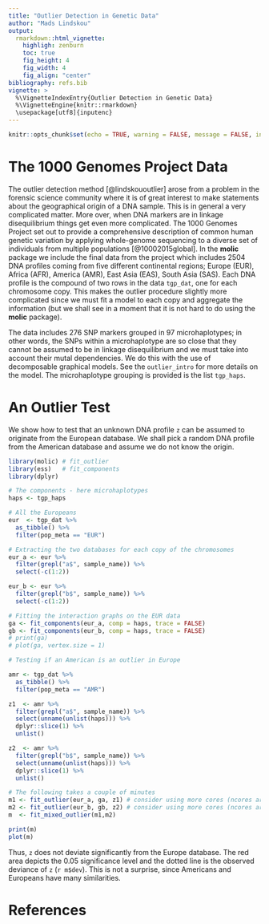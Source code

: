 ```yaml
---
title: "Outlier Detection in Genetic Data"
author: "Mads Lindskou"
output: 
  rmarkdown::html_vignette:
    highligh: zenburn
    toc: true
    fig_height: 4
    fig_width: 4
    fig_align: "center"
bibliography: refs.bib
vignette: >
  %\VignetteIndexEntry{Outlier Detection in Genetic Data}
  %\VignetteEngine{knitr::rmarkdown}
  \usepackage[utf8]{inputenc}
---
```


```r
knitr::opts_chunk$set(echo = TRUE, warning = FALSE, message = FALSE, include = TRUE)
```


# The 1000 Genomes Project Data

The outlier detection method [@lindskououtlier] arose from a problem in the forensic science community where it is of great interest to make statements about the geographical origin of a DNA sample. This is in general a very complicated matter. More over, when DNA markers are in linkage disequilibrium things get even more complicated. The 1000 Genomes Project set out to provide a comprehensive description of common human genetic variation by applying whole-genome sequencing to a diverse set of individuals from multiple populations [@10002015global]. In the **molic** package we include the final data from the project which includes $2504$ DNA profiles coming from five different continental regions; Europe (EUR), Africa (AFR), America (AMR), East Asia (EAS), South Asia (SAS). Each DNA profile is the compound of two rows in the data `tgp_dat`, one for each chromosome copy. This makes the outlier procedure slightly more complicated since we must fit a model to each copy and aggregate the information (but we shall see in a moment that it is not hard to do using the **molic** package).

The data includes $276$ SNP markers grouped in $97$ microhaplotypes; in other words, the SNPs within a microhaplotype are so close that they cannot be assumed to be in linkage disequilibrium and we must take into account their mutal dependencies. We do this with the use of decomposable graphical models. See the `outlier_intro` for more details on the model. The microhaplotype grouping is provided is the list `tgp_haps`.

# An Outlier Test

We show how to test that an unknown DNA profile `z` can be assumed to originate from the European database. We shall pick a random DNA profile from the American database and assume we do not know the origin. 


```r
library(molic) # fit_outlier
library(ess)   # fit_components
library(dplyr)

# The components - here microhaplotypes
haps <- tgp_haps

# All the Europeans
eur  <- tgp_dat %>%
  as_tibble() %>%
  filter(pop_meta == "EUR")

# Extracting the two databases for each copy of the chromosomes
eur_a <- eur %>%
  filter(grepl("a$", sample_name)) %>%
  select(-c(1:2))

eur_b <- eur %>%
  filter(grepl("b$", sample_name)) %>%
  select(-c(1:2))

# Fitting the interaction graphs on the EUR data 
ga <- fit_components(eur_a, comp = haps, trace = FALSE)
gb <- fit_components(eur_b, comp = haps, trace = FALSE)
# print(ga)
# plot(ga, vertex.size = 1)

# Testing if an American is an outlier in Europe

amr <- tgp_dat %>%
  as_tibble() %>%
  filter(pop_meta == "AMR")

z1  <- amr %>%
  filter(grepl("a$", sample_name)) %>% 
  select(unname(unlist(haps))) %>%
  dplyr::slice(1) %>%
  unlist()

z2  <- amr %>%
  filter(grepl("b$", sample_name)) %>% 
  select(unname(unlist(haps))) %>%
  dplyr::slice(1) %>%
  unlist()

# The following takes a couple of minutes
m1 <- fit_outlier(eur_a, ga, z1) # consider using more cores (ncores argument)
m2 <- fit_outlier(eur_b, gb, z2) # consider using more cores (ncores argument)
m  <- fit_mixed_outlier(m1,m2)
```

```r
print(m)
plot(m)
```
Thus, `z` does not deviate significantly from the Europe database. The red area depicts the $0.05$ significance level and the dotted line is the observed deviance of `z` (`r m$dev`). This is not a surprise, since Americans and Europeans have many similarities.

# References
